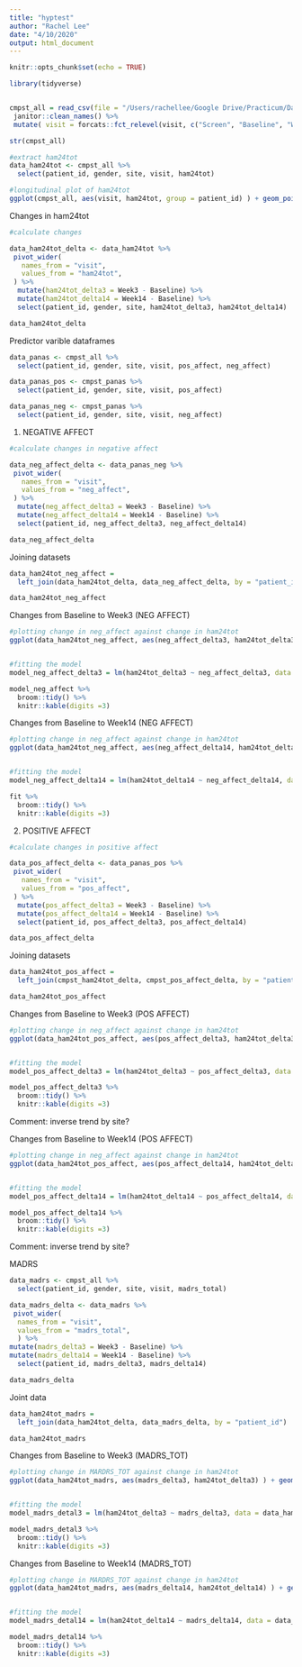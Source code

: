 ```yaml
---
title: "hyptest"
author: "Rachel Lee"
date: "4/10/2020"
output: html_document
---
```


```r
knitr::opts_chunk$set(echo = TRUE)
```

```r
library(tidyverse)


cmpst_all = read_csv(file = "/Users/rachellee/Google Drive/Practicum/Data/cmpst_all.csv") %>%
 janitor::clean_names() %>%
 mutate( visit = forcats::fct_relevel(visit, c("Screen", "Baseline", "Week3", "Week6", "Week9", "Week14", "Week24")))

str(cmpst_all)

```


```r
#extract ham24tot 
data_ham24tot <- cmpst_all %>%
  select(patient_id, gender, site, visit, ham24tot)

#longitudinal plot of ham24tot
ggplot(cmpst_all, aes(visit, ham24tot, group = patient_id) ) + geom_point() + geom_line()
```


Changes in ham24tot

```r
#calculate changes 

data_ham24tot_delta <- data_ham24tot %>%
 pivot_wider(
   names_from = "visit",
   values_from = "ham24tot",
 ) %>%
  mutate(ham24tot_delta3 = Week3 - Baseline) %>%
  mutate(ham24tot_delta14 = Week14 - Baseline) %>%
  select(patient_id, gender, site, ham24tot_delta3, ham24tot_delta14)

data_ham24tot_delta

```

Predictor varible dataframes

```r
data_panas <- cmpst_all %>%
  select(patient_id, gender, site, visit, pos_affect, neg_affect) 

data_panas_pos <- cmpst_panas %>%
  select(patient_id, gender, site, visit, pos_affect)

data_panas_neg <- cmpst_panas %>%
  select(patient_id, gender, site, visit, neg_affect)
```


1) NEGATIVE AFFECT

```r
#calculate changes in negative affect

data_neg_affect_delta <- data_panas_neg %>%
 pivot_wider(
   names_from = "visit",
   values_from = "neg_affect",
 ) %>%
  mutate(neg_affect_delta3 = Week3 - Baseline) %>%
  mutate(neg_affect_delta14 = Week14 - Baseline) %>%
  select(patient_id, neg_affect_delta3, neg_affect_delta14)

data_neg_affect_delta

```


Joining datasets

```r

data_ham24tot_neg_affect =
  left_join(data_ham24tot_delta, data_neg_affect_delta, by = "patient_id")

data_ham24tot_neg_affect

```

Changes from Baseline to Week3 (NEG AFFECT)

```r


#plotting change in neg_affect against change in ham24tot
ggplot(data_ham24tot_neg_affect, aes(neg_affect_delta3, ham24tot_delta3) ) + geom_point() + geom_smooth() + facet_grid(~site)


#fitting the model
model_neg_affect_delta3 = lm(ham24tot_delta3 ~ neg_affect_delta3, data = data_ham24tot_neg_affect)

model_neg_affect %>%
  broom::tidy() %>%
  knitr::kable(digits =3)


```


Changes from Baseline to Week14 (NEG AFFECT)

```r


#plotting change in neg_affect against change in ham24tot
ggplot(data_ham24tot_neg_affect, aes(neg_affect_delta14, ham24tot_delta14) ) + geom_point() + geom_smooth() + facet_grid(~site)


#fitting the model
model_neg_affect_delta14 = lm(ham24tot_delta14 ~ neg_affect_delta14, data = data_ham24tot_neg_affect)

fit %>%
  broom::tidy() %>%
  knitr::kable(digits =3)


```




2) POSITIVE AFFECT

```r
#calculate changes in positive affect

data_pos_affect_delta <- data_panas_pos %>%
 pivot_wider(
   names_from = "visit",
   values_from = "pos_affect",
 ) %>%
  mutate(pos_affect_delta3 = Week3 - Baseline) %>%
  mutate(pos_affect_delta14 = Week14 - Baseline) %>%
  select(patient_id, pos_affect_delta3, pos_affect_delta14)

data_pos_affect_delta

```


Joining datasets

```r

data_ham24tot_pos_affect =
  left_join(cmpst_ham24tot_delta, cmpst_pos_affect_delta, by = "patient_id")

data_ham24tot_pos_affect

```

Changes from Baseline to Week3 (POS AFFECT)

```r


#plotting change in neg_affect against change in ham24tot
ggplot(data_ham24tot_pos_affect, aes(pos_affect_delta3, ham24tot_delta3) ) + geom_point() + geom_smooth() + facet_grid(~site)


#fitting the model
model_pos_affect_delta3 = lm(ham24tot_delta3 ~ pos_affect_delta3, data = ham24tot_pos_affect)

model_pos_affect_delta3 %>%
  broom::tidy() %>%
  knitr::kable(digits =3)


```

Comment: inverse trend by site? 



Changes from Baseline to Week14 (POS AFFECT)

```r


#plotting change in neg_affect against change in ham24tot
ggplot(data_ham24tot_pos_affect, aes(pos_affect_delta14, ham24tot_delta14) ) + geom_point() + geom_smooth() + facet_grid(~site)


#fitting the model
model_pos_affect_delta14 = lm(ham24tot_delta14 ~ pos_affect_delta14, data = ham24tot_pos_affect)

model_pos_affect_delta14 %>%
  broom::tidy() %>%
  knitr::kable(digits =3)

```

Comment: inverse trend by site? 




MADRS

```r
data_madrs <- cmpst_all %>%
  select(patient_id, gender, site, visit, madrs_total) 

data_madrs_delta <- data_madrs %>%
 pivot_wider(
  names_from = "visit",
  values_from = "madrs_total",
  ) %>%
mutate(madrs_delta3 = Week3 - Baseline) %>%
mutate(madrs_delta14 = Week14 - Baseline) %>%
  select(patient_id, madrs_delta3, madrs_delta14)

data_madrs_delta

```


Joint data

```r

data_ham24tot_madrs =
  left_join(data_ham24tot_delta, data_madrs_delta, by = "patient_id")

data_ham24tot_madrs

```


Changes from Baseline to Week3 (MADRS_TOT)

```r


#plotting change in MARDRS_TOT against change in ham24tot
ggplot(data_ham24tot_madrs, aes(madrs_delta3, ham24tot_delta3) ) + geom_point() + geom_smooth() + facet_grid(~site)


#fitting the model
model_madrs_detal3 = lm(ham24tot_delta3 ~ madrs_delta3, data = data_ham24tot_madrs)

model_madrs_detal3 %>%
  broom::tidy() %>%
  knitr::kable(digits =3)


```


Changes from Baseline to Week14 (MADRS_TOT)

```r


#plotting change in MARDRS_TOT against change in ham24tot
ggplot(data_ham24tot_madrs, aes(madrs_delta14, ham24tot_delta14) ) + geom_point() + geom_smooth() + facet_grid(~site)


#fitting the model
model_madrs_detal14 = lm(ham24tot_delta14 ~ madrs_delta14, data = data_ham24tot_madrs)

model_madrs_detal14 %>%
  broom::tidy() %>%
  knitr::kable(digits =3)


```
